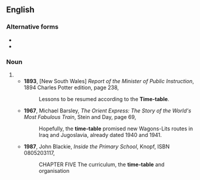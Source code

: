 {{also|timetable|time table}}

==English==

===Alternative forms===
* {{l|en|time table}}
* {{l|en|timetable}}

===Noun===
{{en-noun|s|head=[[time]]-[[table]]}}

# {{alternative spelling of|timetable|lang=en}}
#* '''1893''', [New South Wales] ''Report of the Minister of Public Instruction'', 1894 Charles Potter edition, page 238,
#*: Lessons to be resumed according to the '''Time-table'''.
#* '''1967''', Michael Barsley, ''The Orient Express: The Story of the World's Most Fabulous Train'', Stein and Day, page 69,
#*: Hopefully, the '''time-table''' promised new Wagons-Lits routes in Iraq and Jugoslavia, already dated 1940 and 1941.
#* '''1987''', John Blackie, ''Inside the Primary School'', Knopf, ISBN 0805203117,
#*: <small style="font-size:100%;font-variant:small-caps;">CHAPTER FIVE</small> The curriculum, the '''time-table''' and organisation